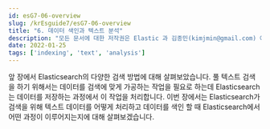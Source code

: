 ```yaml
---
id: esG7-06-overview
slug: /krEsguide7/esG7-06-overview
title: "6. 데이터 색인과 텍스트 분석"
description: "모든 문서에 대한 저작권은 Elastic 과 김종민(kimjmin@gmail.com) 에게 있으며 허가되지 않은 무단 복제나 배포 및 출판을 금지합니다. 본 문서의 내용 및 포함된 자료를 인용하고자 하는 경우 출처를 명시하고 게재된 주소를 김종민(kimjmin@gmail.com)에게 알려주시기 바랍니다."
date: 2022-01-25
tags: ['indexing', 'text', 'analysis']
---
```


앞 장에서 Elasticsearch의 다양한 검색 방법에 대해 살펴보았습니다. 풀 텍스트 검색을 하기 위해서는 데이터를 검색에 맞게 가공하는 작업을 필요로 하는데 Elasticsearch는 데이터를 저장하는 과정에서 이 작업을 처리합니다. 이번 장에서는 Elasticsearch가 검색을 위해 텍스트 데이터를 어떻게 처리하고 데이터를 색인 할 때 Elasticsearch에서 어떤 과정이 이루어지는지에 대해 살펴보겠습니다.

